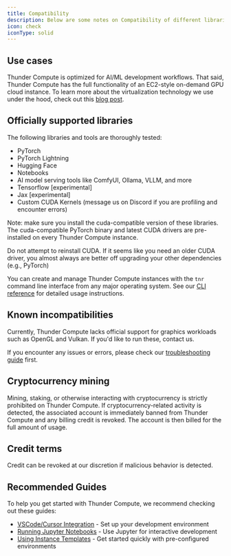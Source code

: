 ```yaml
---
title: Compatibility
description: Below are some notes on Compatibility of different libraries with Thunder Compute
icon: check
iconType: solid
---
```


## Use cases

Thunder Compute is optimized for AI/ML development workflows. That said, Thunder Compute has the full functionality of an EC2-style on-demand GPU cloud instance. To learn more about the virtualization technology we use under the hood, check out this [blog post](https://www.thundercompute.com/blog/how-thunder-compute-works-gpu-over-tcp).

## Officially supported libraries

The following libraries and tools are thoroughly tested:

* PyTorch
* PyTorch Lightning
* Hugging Face
* Notebooks
* AI model serving tools like ComfyUI, Ollama, VLLM, and more
* Tensorflow [experimental]
* Jax [experimental]
* Custom CUDA Kernels (message us on Discord if you are profiling and encounter errors)

Note: make sure you install the cuda-compatible version of these libraries. The cuda-compatible PyTorch binary and latest CUDA drivers are pre-installed on every Thunder Compute instance.

<Warning>Do not attempt to reinstall CUDA. If it seems like you need an older CUDA driver, you almost always are better off upgrading your other dependencies (e.g., PyTorch)</Warning>

You can create and manage Thunder Compute instances with the `tnr` command line interface from any major operating system. See our [CLI reference](/docs/cli-reference) for detailed usage instructions.

## Known incompatibilities

Currently, Thunder Compute lacks official support for graphics workloads such as OpenGL and Vulkan. If you'd like to run these, contact us.

If you encounter any issues or errors, please check our [troubleshooting guide](/docs/troubleshooting) first.

## Cryptocurrency mining

Mining, staking, or otherwise interacting with cryptocurrency is strictly prohibited on Thunder Compute. If cryptocurrency-related activity is detected, the associated account is immediately banned from Thunder Compute and any billing credit is revoked. The account is then billed for the full amount of usage.

## Credit terms

Credit can be revoked at our discretion if malicious behavior is detected.

## Recommended Guides

To help you get started with Thunder Compute, we recommend checking out these guides:

* [VSCode/Cursor Integration](/guides/vscode-integration-for-thunder-compute) - Set up your development environment
* [Running Jupyter Notebooks](/guides/running-jupyter-notebooks-on-thunder-compute) - Use Jupyter for interactive development
* [Using Instance Templates](/guides/using-instance-templates) - Get started quickly with pre-configured environments

